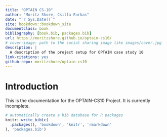 ```yaml
---
title: "OPTAIN CS-10"
author: "Moritz Shore, Csilla Farkas"
date: "`r Sys.Date()`"
site: bookdown::bookdown_site
documentclass: book
bibliography: [book.bib, packages.bib]
url: https://moritzshore.github.io/optain-cs10/
# cover-image: path to the social sharing image like images/cover.jpg
description: |
  A description of the project setup for OPTAIN case study 10
link-citations: yes
github-repo: moritzshore/optain-cs10
---
```


# Introduction

This is the documentation for the OPTAIN-CS10 Project. It is currently incomplete.

```r
# automatically create a bib database for R packages
knitr::write_bib(c(
  .packages(), 'bookdown', 'knitr', 'rmarkdown'
), 'packages.bib')
```
